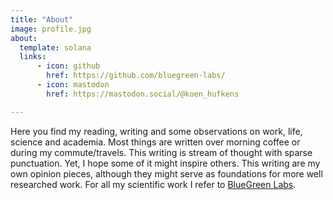 ```yaml
---
title: "About"
image: profile.jpg
about:
  template: solana
  links:
      - icon: github
        href: https://github.com/bluegreen-labs/
      - icon: mastodon
        href: https://mastodon.social/@koen_hufkens

---
```


Here you find my reading, writing and some observations on work, life, science and academia. Most things are written over morning coffee or during my commute/travels. This writing is stream of thought with sparse punctuation. Yet, I hope some of it might inspire others. This writing are my own opinion pieces, although they might serve as foundations for more well researched work. For all my scientific work I refer to [BlueGreen Labs](https://bluegreenlabs.org).